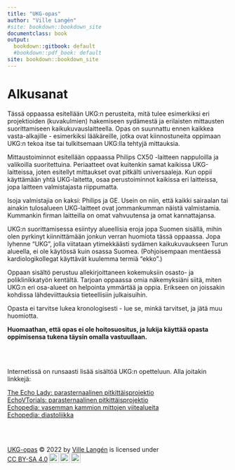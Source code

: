 ```yaml
---
title: "UKG-opas"
author: "Ville Langén"
#site: bookdown::bookdown_site
documentclass: book
output:
  bookdown::gitbook: default
  #bookdown::pdf_book: default
site: bookdown::bookdown_site
---
```



# Alkusanat

Tässä oppaassa esitellään UKG:n perusteita, mitä tulee esimerkiksi eri projektioiden (kuvakulmien) hakemiseen sydämestä ja erilaisten mittausten suorittamiseen kaikukuvauslaitteella. Opas on suunnattu ennen kaikkea vasta-alkajille - esimerkiksi lääkäreille, jotka ovat kiinnostuneita oppimaan UKG:n tekoa itse tai tulkitsemaan UKG:lla tehtyjä mittauksia.

Mittaustoiminnot esitellään oppaassa Philips CX50 -laitteen nappuloilla ja valikoilla suoritettuina. Periaatteet ovat kuitenkin samat kaikissa UKG-laitteissa, joten esitellyt mittaukset ovat pitkälti universaaleja. Kun oppii käyttämään yhtä UKG-laitetta, osaa perustoiminnot kaikissa eri laitteissa, jopa laitteen valmistajasta riippumatta.

Isoja valmistajia on kaksi: Philips ja GE. Usein on niin, että kaikki sairaalan tai ainakin tulosalueen UKG-laitteet ovat jommankumman näistä valmistamia. Kummankin firman laitteilla on omat vahvuutensa ja omat kannattajansa.

UKG:n suorittamisessa esiintyy alueellisia eroja jopa Suomen sisällä, mihin olen pyrkinyt kiinnittämään jonkun verran huomiota tässä oppaassa. Jopa lyhenne "UKG", jolla viitataan ytimekkäästi sydämen kaikukuvaukseen Turun alueella, ei ole käytössä kuin osassa Suomea. (Pohjoisempaan mentäessä kardiologikollegat käyttävät kuulemma termiä "ekko".)

Oppaan sisältö perustuu allekirjoittaneen kokemuksiin osasto- ja poliklinikkatyön kentältä. Tarjoan oppaassa omia näkemyksiäni siitä, miten UKG:n eri osa-alueet on helpointa ymmärtää ja oppia. Erikseen on joissakin kohdissa lähdeviittauksia tieteellisiin julkaisuihin.

Opasta ei tarvitse lukea kronologisesti - lue se, minkä tarvitset, ja jätä muu huomiotta.

**Huomaathan, että opas ei ole hoitosuositus, ja lukija käyttää opasta oppimisensa tukena täysin omalla vastuullaan.**

<br/>
<br/>


Internetissä on runsaasti lisää sisältöä UKG:n opetteluun. Alla joitakin linkkejä:

[The Echo Lady: parasternaalinen pitkittäisprojektio](https://www.youtube.com/watch?v=8uLaxH8mSew) <br/>
[EchoVTorials: parasternaalinen pitkittäisprojektio](https://www.youtube.com/watch?v=aXworpaecjM) <br/>
[Echopedia: vasemman kammion mittojen viitealueita](https://www.echopedia.org/index.php?title=Left_Ventricular_Dimensions) <br/>
[Echopedia: diastoliikka](https://www.echopedia.org/index.php?title=Diastolic_Function)


<br/>
<br/>
<p xmlns:cc="http://creativecommons.org/ns#" xmlns:dct="http://purl.org/dc/terms/"><a property="dct:title" rel="cc:attributionURL" href="https://ukg-opas.netlify.app/">UKG-opas</a> © 2022 by <a rel="cc:attributionURL dct:creator" property="cc:attributionName" href="https://www.linkedin.com/in/ville-langen/">Ville Langén</a> is licensed under <a href="https://creativecommons.org/licenses/by-sa/4.0/?ref=chooser-v1" target="_blank" rel="license noopener noreferrer" style="display:inline-block;">CC BY-SA 4.0<img style="height:22px!important;margin-left:3px;vertical-align:text-bottom;" src="https://mirrors.creativecommons.org/presskit/icons/cc.svg?ref=chooser-v1" alt=""><img style="height:22px!important;margin-left:3px;vertical-align:text-bottom;" src="https://mirrors.creativecommons.org/presskit/icons/by.svg?ref=chooser-v1" alt=""><img style="height:22px!important;margin-left:3px;vertical-align:text-bottom;" src="https://mirrors.creativecommons.org/presskit/icons/sa.svg?ref=chooser-v1" alt=""></a></p>